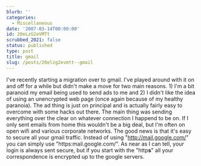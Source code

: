 ```yaml
---
blurb: ''
categories:
  - Miscellaneous
date: '2007-03-14T00:00:00'
id: 20eLzG2eVMTt
scrubbed_2021: false
status: published
type: post
title: gmail
slug: /posts/20elzg2evmtt--gmail
---
```


I've recently starting a migration over to gmail. I've played
around with it on and off for a while but didn't make a move for
two main reasons. 1) I'm a bit paranoid my email being used to send
ads to me and 2) I didn't like the idea of using an unencrypted web
page (once again because of my healthy paranoia). The ad thing is
just on principal and is actually fairly easy to overcome with some
hacks out there. The main thing was sending everything over the
clear on whatever connection I happend to be on. If I only sent
emails from home this wouldn't be a big deal, but I'm often on open
wifi and various corporate networks. The good news is that it's
easy to secure all your gmail traffic. Instead of using
"http://mail.google.com/" you can simply use
"https:mail.google.com/". As near as I can tell, your login is
always sent secure, but if you start with the "http**s**" all your
correspondence is encrypted up to the google servers.
